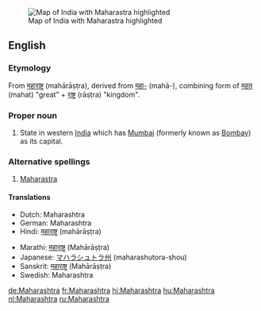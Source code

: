 [[Image:IndiaMaharashtra.png|thumb|Map of India with Maharastra highlighted]]
==English==

===Etymology===
From {{Skr.}} [[महाराष्ट्र]] (mahārāṣṭra), derived from [[महा-]] (mahā-),
combining form of [[महत्]] (mahat) "great" + [[राष्ट्र]] (rāṣṭra) "kingdom".

===Proper noun===
{{en-proper noun}}

# State in western [[India]] which has [[Mumbai]] (formerly known as [[Bombay]]) as its capital.

===Alternative spellings===
#[[Maharastra]]

====Translations====
{{trans-top|state in western India}}
*Dutch: Maharashtra
*German: Maharashtra
*Hindi: [[महाराष्ट्र]] (mahārāṣṭra)
{{trans-mid}}
*Marathi: [[महाराष्ट्र]] (Mahārāṣṭra)
*Japanese: [[マハラシュトラ州]] (maharashutora-shou)
*Sanskrit: [[महाराष्ट्र]] (Mahārāṣṭra)
*Swedish: Maharashtra
{{trans-bottom}}

[[de:Maharashtra]]
[[fr:Maharashtra]]
[[hi:Maharashtra]]
[[hu:Maharashtra]]
[[nl:Maharashtra]]
[[ru:Maharashtra]]